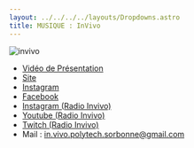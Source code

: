 ```yaml
---
layout: ../../../../layouts/Dropdowns.astro
title: MUSIQUE : InVivo
---
```

![invivo](/assets/assos/invivo.png)  
- [Vidéo de Présentation](https://www.youtube.com/watch?v=--fri43vEuU)  
- [Site](https://www.polytech.sorbonne-universite.fr/vie-associative/invivo)  
- [Instagram](https://www.instagram.com/invivo.polytech/)  
- [Facebook](https://www.facebook.com/invivo.polytech)  
- [Instagram (Radio Invivo)](https://www.instagram.com/radio_invivo/)  
- [Youtube (Radio Invivo)](https://www.youtube.com/@radioinvivo)  
- [Twitch (Radio Invivo)](https://www.twitch.tv/radio_invivo)  
- Mail : in.vivo.polytech.sorbonne@gmail.com